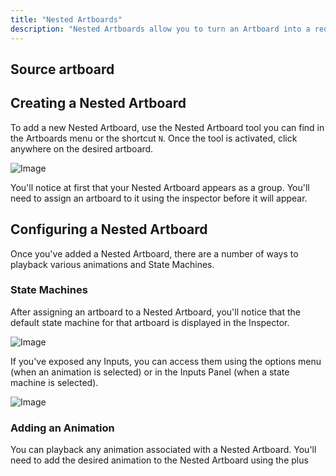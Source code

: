 ```yaml
---
title: "Nested Artboards"
description: "Nested Artboards allow you to turn an Artboard into a reusable component, dynamic component. "
---
```


## Source artboard

## Creating a Nested Artboard

To add a new Nested Artboard, use the Nested Artboard tool you can find in the Artboards menu or the shortcut `N`. Once the tool is activated, click anywhere on the desired artboard.

![Image](https://ucarecdn.com/160cd677-f1d3-493e-9e30-acc79c147b57/)

You'll notice at first that your Nested Artboard appears as a group. You'll need to assign an artboard to it using the inspector before it will appear.

## Configuring a Nested Artboard

Once you've added a Nested Artboard, there are a number of ways to playback various animations and State Machines.

### State Machines

After assigning an artboard to a Nested Artboard, you'll notice that the default state machine for that artboard is displayed in the Inspector.

![Image](https://ucarecdn.com/94ebcfa4-8a62-40a4-a0a4-6c165f9f7358/)

If you've exposed any Inputs, you can access them using the options menu (when an animation is selected) or in the Inputs Panel (when a state machine is selected).

![Image](https://ucarecdn.com/c2d02ee1-da89-4df9-bc6e-ff6e65a60a25/)

### Adding an Animation

You can playback any animation associated with a Nested Artboard. You'll need to add the desired animation to the Nested Artboard using the plus